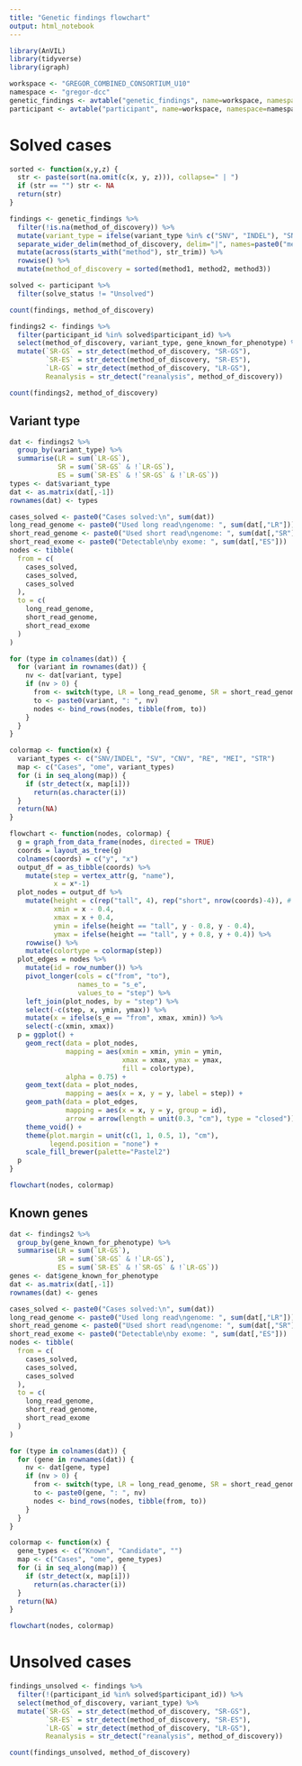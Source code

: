 ```yaml
---
title: "Genetic findings flowchart"
output: html_notebook
---
```


```r
library(AnVIL)
library(tidyverse)
library(igraph)
```

```r
workspace <- "GREGOR_COMBINED_CONSORTIUM_U10"
namespace <- "gregor-dcc"
genetic_findings <- avtable("genetic_findings", name=workspace, namespace=namespace)
participant <- avtable("participant", name=workspace, namespace=namespace)
```

# Solved cases

```r
sorted <- function(x,y,z) {
  str <- paste(sort(na.omit(c(x, y, z))), collapse=" | ")
  if (str == "") str <- NA
  return(str)
}

findings <- genetic_findings %>%
  filter(!is.na(method_of_discovery)) %>%
  mutate(variant_type = ifelse(variant_type %in% c("SNV", "INDEL"), "SNV/INDEL", variant_type)) %>%
  separate_wider_delim(method_of_discovery, delim="|", names=paste0("method", 1:3), too_few="align_start") %>%
  mutate(across(starts_with("method"), str_trim)) %>%
  rowwise() %>%
  mutate(method_of_discovery = sorted(method1, method2, method3))

solved <- participant %>%
  filter(solve_status != "Unsolved")
```

```r
count(findings, method_of_discovery)
```


```r
findings2 <- findings %>%
  filter(participant_id %in% solved$participant_id) %>%
  select(method_of_discovery, variant_type, gene_known_for_phenotype) %>%
  mutate(`SR-GS` = str_detect(method_of_discovery, "SR-GS"),
         `SR-ES` = str_detect(method_of_discovery, "SR-ES"),
         `LR-GS` = str_detect(method_of_discovery, "LR-GS"),
         Reanalysis = str_detect("reanalysis", method_of_discovery))

count(findings2, method_of_discovery)
```

## Variant type

```r
dat <- findings2 %>%
  group_by(variant_type) %>%
  summarise(LR = sum(`LR-GS`),
            SR = sum(`SR-GS` & !`LR-GS`),
            ES = sum(`SR-ES` & !`SR-GS` & !`LR-GS`))
types <- dat$variant_type
dat <- as.matrix(dat[,-1])
rownames(dat) <- types
```

```r
cases_solved <- paste0("Cases solved:\n", sum(dat))
long_read_genome <- paste0("Used long read\ngenome: ", sum(dat[,"LR"]))
short_read_genome <- paste0("Used short read\ngenome: ", sum(dat[,"SR"]))
short_read_exome <- paste0("Detectable\nby exome: ", sum(dat[,"ES"]))
nodes <- tibble(
  from = c(
    cases_solved,
    cases_solved,
    cases_solved
  ),
  to = c(
    long_read_genome,
    short_read_genome,
    short_read_exome
  )
)

for (type in colnames(dat)) {
  for (variant in rownames(dat)) {
    nv <- dat[variant, type]
    if (nv > 0) {
      from <- switch(type, LR = long_read_genome, SR = short_read_genome, ES = short_read_exome)
      to <- paste0(variant, ": ", nv)
      nodes <- bind_rows(nodes, tibble(from, to))
    }
  }
}

colormap <- function(x) {
  variant_types <- c("SNV/INDEL", "SV", "CNV", "RE", "MEI", "STR")
  map <- c("Cases", "ome", variant_types)
  for (i in seq_along(map)) {
    if (str_detect(x, map[i]))
      return(as.character(i))
  }
  return(NA)
}
```

```r
flowchart <- function(nodes, colormap) {
  g = graph_from_data_frame(nodes, directed = TRUE)
  coords = layout_as_tree(g)
  colnames(coords) = c("y", "x")
  output_df = as_tibble(coords) %>%
    mutate(step = vertex_attr(g, "name"),
           x = x*-1)
  plot_nodes = output_df %>%
    mutate(height = c(rep("tall", 4), rep("short", nrow(coords)-4)), # rectangle height
           xmin = x - 0.4,
           xmax = x + 0.4,
           ymin = ifelse(height == "tall", y - 0.8, y - 0.4),
           ymax = ifelse(height == "tall", y + 0.8, y + 0.4)) %>%
    rowwise() %>%
    mutate(colortype = colormap(step))
  plot_edges = nodes %>%
    mutate(id = row_number()) %>%
    pivot_longer(cols = c("from", "to"),
                 names_to = "s_e",
                 values_to = "step") %>%
    left_join(plot_nodes, by = "step") %>%
    select(-c(step, x, ymin, ymax)) %>%
    mutate(x = ifelse(s_e == "from", xmax, xmin)) %>%
    select(-c(xmin, xmax))
  p = ggplot() +
    geom_rect(data = plot_nodes,
              mapping = aes(xmin = xmin, ymin = ymin, 
                            xmax = xmax, ymax = ymax,
                            fill = colortype),
              alpha = 0.75) +
    geom_text(data = plot_nodes,
              mapping = aes(x = x, y = y, label = step)) + 
    geom_path(data = plot_edges,
              mapping = aes(x = x, y = y, group = id),
              arrow = arrow(length = unit(0.3, "cm"), type = "closed")) +
    theme_void() +
    theme(plot.margin = unit(c(1, 1, 0.5, 1), "cm"),
          legend.position = "none") +
    scale_fill_brewer(palette="Pastel2")
  p
}
```

```r
flowchart(nodes, colormap)
```

## Known genes

```r
dat <- findings2 %>%
  group_by(gene_known_for_phenotype) %>%
  summarise(LR = sum(`LR-GS`),
            SR = sum(`SR-GS` & !`LR-GS`),
            ES = sum(`SR-ES` & !`SR-GS` & !`LR-GS`))
genes <- dat$gene_known_for_phenotype
dat <- as.matrix(dat[,-1])
rownames(dat) <- genes
```

```r
cases_solved <- paste0("Cases solved:\n", sum(dat))
long_read_genome <- paste0("Used long read\ngenome: ", sum(dat[,"LR"]))
short_read_genome <- paste0("Used short read\ngenome: ", sum(dat[,"SR"]))
short_read_exome <- paste0("Detectable\nby exome: ", sum(dat[,"ES"]))
nodes <- tibble(
  from = c(
    cases_solved,
    cases_solved,
    cases_solved
  ),
  to = c(
    long_read_genome,
    short_read_genome,
    short_read_exome
  )
)

for (type in colnames(dat)) {
  for (gene in rownames(dat)) {
    nv <- dat[gene, type]
    if (nv > 0) {
      from <- switch(type, LR = long_read_genome, SR = short_read_genome, ES = short_read_exome)
      to <- paste0(gene, ": ", nv)
      nodes <- bind_rows(nodes, tibble(from, to))
    }
  }
}

colormap <- function(x) {
  gene_types <- c("Known", "Candidate", "")
  map <- c("Cases", "ome", gene_types)
  for (i in seq_along(map)) {
    if (str_detect(x, map[i]))
      return(as.character(i))
  }
  return(NA)
}
```

```r
flowchart(nodes, colormap)
```


# Unsolved cases

```r
findings_unsolved <- findings %>%
  filter(!(participant_id %in% solved$participant_id)) %>%
  select(method_of_discovery, variant_type) %>%
  mutate(`SR-GS` = str_detect(method_of_discovery, "SR-GS"),
         `SR-ES` = str_detect(method_of_discovery, "SR-ES"),
         `LR-GS` = str_detect(method_of_discovery, "LR-GS"),
         Reanalysis = str_detect("reanalysis", method_of_discovery))

count(findings_unsolved, method_of_discovery)
```

